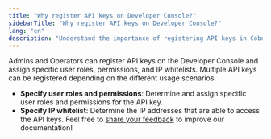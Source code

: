```yaml
---
title: "Why register API keys on Developer Console?"
sidebarTitle: "Why register API keys on Developer Console?"
lang: "en"
description: "Understand the importance of registering API keys in Cobo's Developer Console, including user roles and permissions."
---
```


Admins and Operators can register API keys on the Developer Console and assign specific user roles, permissions, and IP whitelists. Multiple API keys can be registered depending on the different usage scenarios.

- **Specify user roles and permissions**: Determine and assign specific user roles and permissions for the API key.
- **Specify IP whitelist**: Determine the IP addresses that are able to access the API keys.
<Tip>Feel free to [share your feedback](https://forms.zohopublic.com/cobo/form/DocumentFeedbackForm/formperma/QvLOhxJv1_JMsJ-1dleZ8Itb_7rzN-LtgvsDdxosoVI?referrername=manuals) to improve our documentation!</Tip>